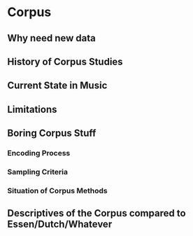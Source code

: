 # Corpus

## Why need new data 

## History of Corpus Studies 

## Current State in Music

## Limitations

## Boring Corpus Stuff

### Encoding Process

### Sampling Criteria

### Situation of Corpus Methods

## Descriptives of the Corpus compared to Essen/Dutch/Whatever

